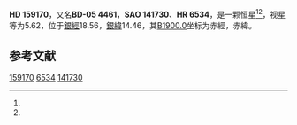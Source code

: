 {{Starbox begin
| name = HD 159170
}}
{{Starbox observe
| epoch = [[J2000.0|J2000.0]]
| constell = {{星座名待查}}<ref name=SIMBAD>{{cite web
 | url=http://simbad.u-strasbg.fr/simbad/sim-id?Ident=HR+6534
 | title=Pulsating variable Star
 | publisher=Centre de Données astronomiques de Strasbourg
 | work=SIMBAD
 | accessdate=2012-07-13
 | archive-date=2016-03-19
 | archive-url=https://web.archive.org/web/20160319053812/http://simbad.u-strasbg.fr/simbad/sim-id?Ident=HR+6534
 | dead-url=no
 }}</ref><ref name=DATA>{{cite web
 | url=http://vizier.u-strasbg.fr/viz-bin/VizieR-5?-out.add=.&-source=5050&-corr=PK=HR&-out.max=9999&HR=6534
 | title=VizieR Detailed Page
 | accessdate=2012-07-13
 | archive-date=2016-03-04
 | archive-url=https://web.archive.org/web/20160304223014/http://vizier.u-strasbg.fr/viz-bin/VizieR-5?-out.add=.&-source=5050&-corr=PK=HR&-out.max=9999&HR=6534
 | dead-url=no
 }}</ref>
| 星官 = 
| ra = {{RA|17|33|29.9}}<ref name=SIMBAD /><ref name=DATA />
| dec = {{DEC|-5|44|41}}<ref name=SIMBAD /><ref name=DATA />
| appmag_v = 5.62<ref name=SIMBAD /><ref name=DATA />
}}
{{Starbox character
| class = A5V<ref name=SIMBAD /><ref name=DATA />
| b-v = 0.18<ref name=SIMBAD /><ref name=DATA />
| u-b = 0.09<ref name=SIMBAD /><ref name=DATA />
| r-i = <ref name=SIMBAD /><ref name=DATA />
| variable = 
}}
{{Starbox astrometry
| radial_v = 0.09
| prop_mo_ra = -26
| parallax = 
| p_error = 
}}
{{Starbox catalog
| names =BD-05 4461，[[SAO星表|SAO]] 141730，[[HD星表|HD]] 159170，[[HR星表|HR]] 6534}}
{{Starbox reference |Simbad=HR+6534}}
{{Starbox end}}

'''HD 159170'''，又名'''BD-05 4461'''，'''SAO 141730'''、'''HR 6534'''，是一颗恒星<ref name=SIMBAD /><ref name=DATA />，视星等为5.62，位于[[銀道座標系|銀經]]18.56，[[銀道座標系|銀緯]]14.46，其[[B1900.0|B1900.0]]坐标为赤經{{RA|17|28|9.4}}，赤緯{{DEC|-5|14.46|17}}。

== 参考文献 ==
{{reflist}}

{{star-stub}}

[[Category:HD和HDE天體|159170]]
[[Category:HR天體|6534]]
[[Category:SAO天體|141730]]